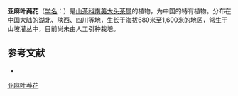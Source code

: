 {{Speciesbox
| name = 亚麻叶荛花
| status = 
| status_system = 
| image =
| genus = Laplacea
| species = linoides
| authority = Hemsl.
}}

'''亚麻叶荛花'''（[[学名|学名]]：{{lang|la|''Laplacea linoides''}}）是[[山茶科|山茶科]][[南美大头茶属|南美大头茶属]]的植物，为中国的特有植物。分布在[[中国大陆|中国大陆]]的[[湖北|湖北]]、[[陕西|陕西]]、[[四川|四川]]等地，生长于海拔680米至1,600米的地区，常生于山坡灌丛中，目前尚未由人工引种栽培。

== 参考文献 ==
<div class="references-small">
* {{cite web| url =http://www.bioinfo.cn/db05/KmzwSpecies.php?action=view&id=22456| title =亚麻叶荛花| work =《中国高等植物数据库全库》| publisher =中国科学院微生物研究所| author =昆明植物研究所| accessdate =2009-02-25| deadurl =yes| archiveurl =https://web.archive.org/web/20160305025538/http://www.bioinfo.cn/db05/KmzwSpecies.php?action=view&id=22456| archivedate =2016-03-05}}
</div>

[[Category:南美大头茶属|亚麻叶荛花]]


{{植物小作品}}